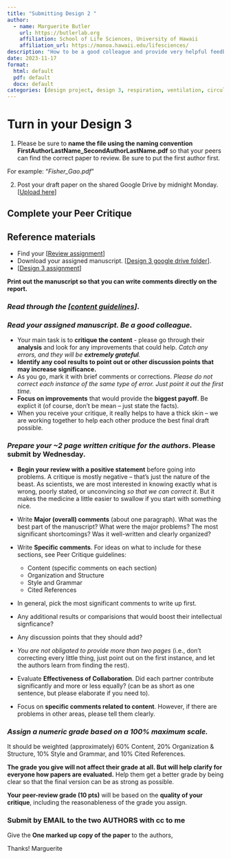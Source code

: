 ```yaml
---
title: "Submitting Design 2 "
author:
  - name: Marguerite Butler  
    url: https://butlerlab.org
    affiliation: School of Life Sciences, University of Hawaii
    affiliation_url: https://manoa.hawaii.edu/lifesciences/
description: "How to be a good colleague and provide very helpful feedback"
date: 2023-11-17
format: 
  html: default 
  pdf: default
  docx: default
categories: [design project, design 3, respiration, ventilation, circulation, DMR, activity ]
---
```


# Turn in your Design 3 

1) Please be sure to __name the file using the naming convention FirstAuthorLastName_SecondAuthorLastName.pdf__ so that your peers can find the correct paper to review. Be sure to put the first author first.

For example: "_Fisher_Gao.pdf_"

2) Post your draft paper on the shared Google Drive by midnight Monday. \[[Upload here](https://drive.google.com/drive/folders/1brLmRc6F9gRdoGjB5HbUl35kdcuxV3Sv)\]

<!----
3) Post your final draft by midnight on Wednesday 10/4 \[[Upload here](https://drive.google.com/drive/folders/1lRh1ZuG4q453Oo0xxSZWDgYWxuD6oo9e)\]
---->

## Complete your Peer Critique 

:::{.callout-note}
# Reference materials
- Find your \[[Review assignment](https://docs.google.com/spreadsheets/d/1AMedRSskM2pDcvIyf7i5bh9tIEfIf66AKuhIE7bhIbc/edit#gid=0)\] 
- Download your assigned manuscript. \[[Design 3 google drive folder](https://drive.google.com/drive/folders/1brLmRc6F9gRdoGjB5HbUl35kdcuxV3Sv)\].
- \[[Design 3 assignment](design3.qmd)\] 
 

__Print out the manuscript so that you can write comments directly on the report.__
:::

### _Read through the \[[content guidelines](PeerCritiqueGuidelines.pdf)\]_. 
 
### _Read your assigned manuscript. Be a good colleague._ 
- Your main task is to __critique the content__ - please go through their __analysis__ and look for any improvements that could help. _Catch any errors, and they will be __extremely grateful__._ 
- __Identify any cool results to point out or other discussion points that may increase significance.__
- As you go, mark it with brief comments or corrections. _Please do not correct each instance of the same type of error. Just point it out the first time._ 
-  __Focus on improvements__ that would provide the __biggest payoff__. Be explict
it (of course, don't be mean – just state the facts). 
-  When you receive your critique, it really helps to have a thick skin – we are working together to help each other produce the best final draft possible. 

### _Prepare your ~2 page __written critique__ for the authors_. Please submit by Wednesday. 

  + __Begin your review with a positive statement__ before going into problems.  A critique is mostly negative – that's just the nature of the beast. As scientists, we are most interested in knowing exactly what is wrong, poorly stated, or unconvincing _so that we can correct it_. But it makes the medicine a little easier to swallow if you start with something nice.

  + Write __Major (overall) comments__ (about one paragraph). What was the best part of the manuscript? What were the major problems? The most significant shortcomings? Was it well-written and clearly organized?

  + Write __Specific comments__. For ideas on what to include for these sections, see Peer Critique guidelines:
    *  Content (specific comments on each section)
    *  Organization and Structure
    *  Style and Grammar
    *  Cited References

  + In general, pick the most significant comments to write up first. 
  
  + Any additional results or comparisions that would boost their intellectual signficance?

  + Any discussion points that they should add? 
  
  + _You are not obligated to provide more than two pages_ (i.e., don't correcting every little thing, just point out on the first instance, and let the authors learn from finding the rest). 

  + Evaluate __Effectiveness of Collaboration__. Did each partner contribute significantly and more or less equally? (can be as short as one sentence, but please elaborate if you need to).

  + Focus on __specific comments related to content__. However, if there are problems in other areas, please tell them clearly. 

### _Assign a numeric grade based on a 100% maximum scale._ 
It should be weighted (approximately) 60% Content, 20% Organization & Structure, 10% Style and Grammar, and 10% Cited References. 

__The grade you give will not affect their grade at all. But will help clarify for everyone how papers are evaluated.__ Help them get a better grade by being clear so that the final version can be as strong as possible. 

__Your peer-review grade (10 pts)__ will be based on the __quality of your critique__, including the reasonableness of the grade you assign.

### Submit by EMAIL to the two AUTHORS with cc to me
Give the __One marked up copy of the paper__ to the authors,

Thanks! Marguerite
